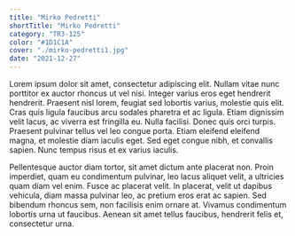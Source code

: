 ```yaml
---
title: "Mirko Pedretti"
shortTitle: "Mirko Pedretti"
category: "TR3-125"
color: "#1D1C1A"
cover: "./mirko-pedretti1.jpg"
date: "2021-12-27"
---
```


Lorem ipsum dolor sit amet, consectetur adipiscing elit. Nullam vitae nunc porttitor ex auctor rhoncus ut vel nisi. Integer varius eros eget hendrerit hendrerit. Praesent nisl lorem, feugiat sed lobortis varius, molestie quis elit. Cras quis ligula faucibus arcu sodales pharetra et ac ligula. Etiam dignissim velit lacus, ac viverra est fringilla eu. Nulla facilisi. Donec quis orci turpis. Praesent pulvinar tellus vel leo congue porta. Etiam eleifend eleifend magna, et molestie diam iaculis eget. Sed eget congue nibh, et convallis sapien. Nunc tempus risus et ex varius iaculis.

Pellentesque auctor diam tortor, sit amet dictum ante placerat non. Proin imperdiet, quam eu condimentum pulvinar, leo lacus aliquet velit, a ultricies quam diam vel enim. Fusce ac placerat velit. In placerat, velit ut dapibus vehicula, diam massa pulvinar leo, ac pretium eros erat ac sapien. Sed bibendum rhoncus sem, non facilisis enim ornare at. Vivamus condimentum lobortis urna ut faucibus. Aenean sit amet tellus faucibus, hendrerit felis et, consectetur urna.